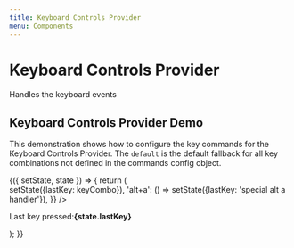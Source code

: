 ```yaml
---
title: Keyboard Controls Provider 
menu: Components
---
```



# Keyboard Controls Provider
Handles the keyboard events

<PropsTable of={KeyboardControlsProvider} />

## Keyboard Controls Provider Demo

This demonstration shows how to configure the key commands for the Keyboard Controls Provider. 
The `default` is the default fallback for all key combinations not defined in the commands config object.

<Playground>
  <Component initialState={{ lastKey: '' }}>
  {({ setState, state }) => {
    return (
      <div>
        <KeyboardControlsProvider
          commands={{
            'default': (keyCombo, key, ev) => setState({lastKey: keyCombo}),
            'alt+a': () => setState({lastKey: 'special alt a handler'}),
          }}
        />
        <p>Last key pressed:<b>{state.lastKey}</b></p>
      </div>
    );
  }}
  </Component>
</Playground>

